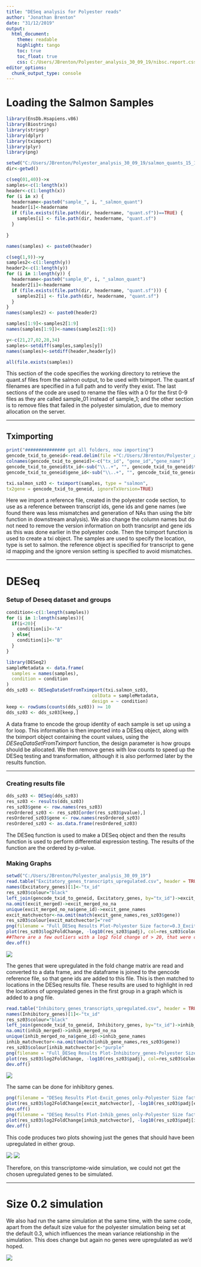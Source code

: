 ---
title: "DESeq analysis for Polyester reads"
author: "Jonathan Brenton"
date: "31/12/2019"
output:
  html_document:
    theme: readable
    highlight: tango
    toc: true
    toc_float: true
    css: C:/Users/JBrenton/Polyester_analysis_30_09_19/nibsc.report.css
editor_options:
  chunk_output_type: console
---

# Loading the Salmon Samples

```{r samples, include=TRUE, eval=FALSE}
library(EnsDb.Hsapiens.v86)
library(Biostrings)
library(stringr)
library(dplyr)
library(tximport)
library(plyr)
library(png)

setwd("C:/Users/JBrenton/Polyester_analysis_30_09_19/salmon_quants_15_10_19_s03/alignments")
dir<-getwd()

c(seq(01,40))->x
samples<-c(1:length(x))
header<-c(1:length(x))
for (i in x) {
  headername<-paste0("sample_", i, "_salmon_quant")
  header[i]<-headername
  if (file.exists(file.path(dir, headername, "quant.sf"))==TRUE) {
    samples[i] <- file.path(dir, headername, "quant.sf")
  }
  
}

names(samples) <- paste0(header)

c(seq(1,9))->y
samples2<-c(1:length(y))
header2<-c(1:length(y))
for (i in 1:length(y)) {
  headername<-paste0("sample_0", i, "_salmon_quant")
  header2[i]<-headername
  if (file.exists(file.path(dir, headername, "quant.sf"))) {
    samples2[i] <- file.path(dir, headername, "quant.sf")
  }
}
names(samples2) <- paste0(header2)

samples[1:9]<-samples2[1:9]
names(samples[1:9])<-names(samples2[1:9])

y<-c(21,27,02,28,34)
samples<-setdiff(samples,samples[y])
names(samples)<-setdiff(header,header[y])

all(file.exists(samples))
```

This section of the code specifies the working directory to retrieve the quant.sf files from the salmon output, to be used with tximport. The quant.sf filenames are specified in a full path and to verify they exist. The last sections of the code are used to rename the files with a 0 for the first 0-9 files as they are called sample_01 instead of sample_1; and the other section is to remove files that failed in the polyester simulation, due to memory allocation on the server.

---

## Tximporting

```{r tximport, include=TRUE, eval=FALSE}
print("############### got all folders, now importing")
gencode_txid_to_geneid<-read.delim(file ="C:/Users/JBrenton/Polyester_analysis_30_09_19/deseq_work_06.10.19/genecode_txid_to_geneid.txt", sep=" ", header=FALSE)
colnames(gencode_txid_to_geneid)<-c("tx_id", "gene_id","gene_name")
gencode_txid_to_geneid$tx_id<-sub("\\..+", "", gencode_txid_to_geneid$tx_id)
gencode_txid_to_geneid$gene_id<-sub("\\..+", "", gencode_txid_to_geneid$gene_id)

txi.salmon_sz03 <- tximport(samples, type = "salmon", 
tx2gene = gencode_txid_to_geneid, ignoreTxVersion=TRUE)
```

Here we import a reference file, created in the polyester code section, to use as a reference between transcript ids, gene ids and gene names (we found there was less mismatches and generation of NAs than using the bitr function in downstream analysis). We also change the column names but do not need to remove the version information on both trancsript and gene ids as this was done earlier in the polyester code. Then the tximport function is used to create a txi object. The samples are used to specify the location, type is set to salmon. the reference object is specified for transcript to gene id mapping and the ignore version setting is specified to avoid mismatches.

---

# DESeq

### Setup of Deseq dataset and groups

```{r DESeq setup, echo=TRUE, eval=FALSE}
condition<-c(1:length(samples))
for (i in 1:length(samples)){
  if(i<20){
    condition[i]<-"A"
  } else{
    condition[i]<-"B"
  }
}

library(DESeq2)
sampleMetadata <- data.frame(
  samples = names(samples),
  condition = condition
)
dds_sz03 <- DESeqDataSetFromTximport(txi.salmon_sz03,
                                colData = sampleMetadata,
                                design = ~ condition)
keep <- rowSums(counts(dds_sz03)) >= 10
dds_sz03 <- dds_sz03[keep,]
```

A data frame to encode the group identity of each sample is set up using a for loop. This information is then imported into a DESeq object, along with the tximport object containing the count values, using the *DESeqDataSetFromTximport* function, the design parameter is how groups should be allocated. We then remove genes with low counts to speed up the DESeq testing and transformation, although it is also performed later by the results function.

---

### Creating results file

```{r DESeq, echo=TRUE, eval=FALSE}
dds_sz03 <- DESeq(dds_sz03)
res_sz03 <- results(dds_sz03)
res_sz03$gene <- row.names(res_sz03)
resOrdered_sz03 <- res_sz03[order(res_sz03$pvalue),]
resOrdered_sz03$gene <- row.names(resOrdered_sz03)
resOrdered_sz03 <- as.data.frame(resOrdered_sz03)
```

The DESeq function is used to make a DESeq object and then the results function is used to perform differential expression testing. The results of the function are the ordered by p-value.

### Making Graphs

```{r setting up gene plotting, echo=TRUE, eval=FALSE}
setwd("C:/Users/JBrenton/Polyester_analysis_30_09_19")
read.table("Excitatory_genes_transcripts_upregulated.csv", header = TRUE, sep=" ")->Excitatory_genes
names(Excitatory_genes)[1]<-"tx_id"
res_sz03$colour="black"
left_join(gencode_txid_to_geneid, Excitatory_genes, by="tx_id")->excit_merged
na.omit(excit_merged)->excit_merged_no_na
unique(excit_merged_no_na$gene_id)->excit_gene_names
excit_matchvector<-na.omit(match(excit_gene_names,res_sz03$gene))
res_sz03$colour[excit_matchvector]="red"
png(filename = "Full_DESeq Results Plot-Polyester Size factor=0.3_Excitatory_Genes.png", width = 1024, height = 768)
plot(res_sz03$log2FoldChange, -log10(res_sz03$padj), col=res_sz03$colour, ylim=c(-0.1,10), xlim=c(-10,10), main= "Full DESeq Results Plot: Polyester Size factor=0.3")
##There are a few outliers with a log2 fold change of > 20, that were cut by limits of graphs-but these did not match any genes that should be upregulated.
dev.off()
```

![](Full_DESeq Results Plot-Polyester Size factor=0.3_Excitatory_Genes.png)

The genes that were upregulated in the fold change matrix are read and converted to a data frame, and the dataframe is joined to the gencode reference file, so that gene ids are added to this file. This is then matched to locations in the DESeq results file. These results are used to highlight in red the locations of upregulated genes in the first group in a graph which is added to a png file.

```{r plot inhib, echo=TRUE, eval=FALSE}
read.table("Inhibitory_genes_transcripts_upregulated.csv", header = TRUE, sep=" ")->Inhibitory_genes
names(Inhibitory_genes)[1]<-"tx_id"
res_sz03$colour="black"
left_join(gencode_txid_to_geneid, Inhibitory_genes, by="tx_id")->inhib_merged
na.omit(inhib_merged)->inhib_merged_no_na
unique(inhib_merged_no_na$gene_id)->inhib_gene_names
inhib_matchvector<-na.omit(match(inhib_gene_names,res_sz03$gene))
res_sz03$colour[inhib_matchvector]<-"purple"
png(filename = "Full_DESeq Results Plot-Inhibitory_genes-Polyester Size factor=0.3.png", width = 1024, height = 768)
plot(res_sz03$log2FoldChange, -log10(res_sz03$padj), col=res_sz03$colour, ylim=c(-0.1,10), xlim=c(-10,10), main= "DESeq Results Plot: Inhibitory_genes-Polyester Size factor=0.3")
dev.off()
```

![](Full_DESeq Results Plot-Inhibitory_genes-Polyester Size factor=0.3.png)

The same can be done for inhibitory genes.

```{r plot 2, eval=FALSE, echo=TRUE}
png(filename = "DESeq Results Plot-Excit_genes_only-Polyester Size factor=0.3.png", width = 1024, height = 768)
plot(res_sz03$log2FoldChange[excit_matchvector], -log10(res_sz03$padj[excit_matchvector]), col='red', ylim=c(-0.1,10), xlim=c(-10,10), main= "DESeq Results Plot: Excit_genes_only-Polyester Size factor=0.3")
dev.off()
png(filename = "DESeq Results Plot-Inhib_genes_only-Polyester Size factor=0.3.png", width = 1024, height = 768)
plot(res_sz03$log2FoldChange[inhib_matchvector], -log10(res_sz03$padj[inhib_matchvector]), col='purple', ylim=c(-0.1,10), xlim=c(-10,10), main= "DESeq Results Plot: Inhib_genes_only-Polyester Size factor=0.3")
dev.off()
```

This code produces two plots showing just the genes that should have been upregulated in either group.

![](DESeq Results Plot-Excit_genes_only-Polyester Size factor=0.3.png)
![](DESeq Results Plot-Inhib_genes_only-Polyester Size factor=0.3.png)

Therefore, on this transcriptome-wide simulation, we could not get the chosen upregulated genes to be simulated. 

---

# Size 0.2 simulation

We also had run the same simulation at the same time, with the same code, apart from the default size value for the polyester simulation being set at the default 0.3, which influences the mean variance relationship in the simulation. This does change but again no genes were upregulated as we'd hoped.

![](Full_DESeq Results Plot-Polyester Size factor=0.2.png)

